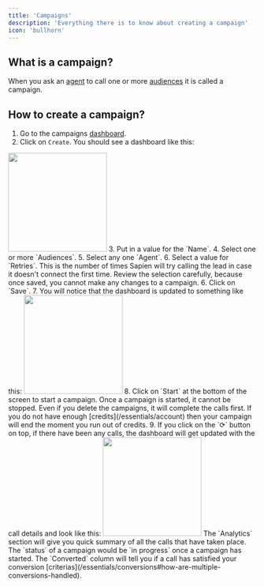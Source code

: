 ```yaml
---
title: 'Campaigns'
description: 'Everything there is to know about creating a campaign'
icon: 'bullhorn'
---
```


## What is a campaign?
When you ask an [agent](/essentials/agents) to call one or more [audiences](/essentials/audiences) it is called a campaign.

## How to create a campaign?
1. Go to the campaigns [dashboard](https://sapien-beige.vercel.app/dashboard/campaign).
2. Click on `Create`. You should see a dashboard like this:
<img height="200" src="/images/create-campaign.png" />
3. Put in a value for the `Name`.
4. Select one or more `Audiences`.
5. Select any one `Agent`.
6. Select a value for `Retries`. This is the number of times Sapien will try calling the lead in case it doesn't connect the first time.
<Note>
Review the selection carefully, because once saved, you cannot make any changes to a campaign.
</Note>
6. Click on `Save`.
7. You will notice that the dashboard is updated to something like this:
<img height="200" src="/images/save-campaign.png" />
8. Click on `Start` at the bottom of the screen to start a campaign.
<Note>
Once a campaign is started, it cannot be stopped. Even if you delete the campaigns, it will complete the calls first.
</Note>
<Note>
If you do not have enough [credits](/essentials/account) then your campaign will end the moment you run out of credits. 
</Note>
9. If you click on the `⟳` button on top, if there have been any calls, the dashboard will get updated with the call details and look like this:
<img height="200" src="/images/started-campaign.png" />
The `Analytics` section will give you quick summary of all the calls that have taken place. 
The `status` of a campaign would be `in progress` once a campaign has started. The `Converted` column will tell you if a call
has satisfied your conversion [criterias](/essentials/conversions#how-are-multiple-conversions-handled).
